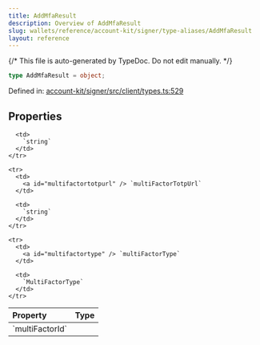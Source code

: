```yaml
---
title: AddMfaResult
description: Overview of AddMfaResult
slug: wallets/reference/account-kit/signer/type-aliases/AddMfaResult
layout: reference
---
```


{/* This file is auto-generated by TypeDoc. Do not edit manually. */}

```ts
type AddMfaResult = object;
```

Defined in: [account-kit/signer/src/client/types.ts:529](https://github.com/alchemyplatform/aa-sdk/blob/153785ddc87beb160382c2bae7dbafa4a66ade9a/account-kit/signer/src/client/types.ts#L529)

## Properties

<table>
  <thead>
    <tr>
      <th align="left">Property</th>
      <th align="left">Type</th>
    </tr>
  </thead>

  <tbody>
    <tr>
      <td>
        <a id="multifactorid" /> `multiFactorId`
      </td>

      <td>
        `string`
      </td>
    </tr>

    <tr>
      <td>
        <a id="multifactortotpurl" /> `multiFactorTotpUrl`
      </td>

      <td>
        `string`
      </td>
    </tr>

    <tr>
      <td>
        <a id="multifactortype" /> `multiFactorType`
      </td>

      <td>
        `MultiFactorType`
      </td>
    </tr>

  </tbody>
</table>
